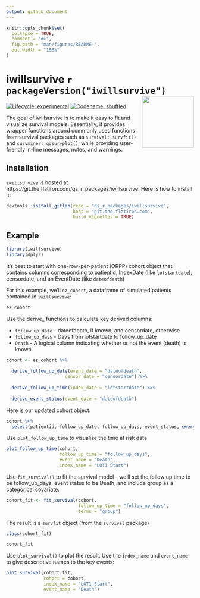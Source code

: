 ```yaml
---
output: github_document
---
```


<!-- README.md is generated from README.Rmd. Please edit that file -->

```r
knitr::opts_chunk$set(
  collapse = TRUE,
  comment = "#>",
  fig.path = "man/figures/README-",
  out.width = "100%"
)
```

# iwillsurvive `r packageVersion("iwillsurvive")` <img src="https://cdn.iconscout.com/icon/free/png-512/disco-1-62616.png" align="right" height="139"/>

[![Lifecycle: experimental](https://img.shields.io/badge/lifecycle-experimental-orange.svg)](https://www.tidyverse.org/lifecycle/#experimental)
[![Codename: shuffled](https://img.shields.io/badge/version-0.1_'Gloria'-yellow.svg)](https://en.wikipedia.org/wiki/Gloria_Gaynor)

The goal of iwillsurvive is to make it easy to fit and visualize survival models. Essentially, it provides wrapper functions around commonly used functions from survival packages such as `survival::survfit()` and `survminer::ggsurvplot()`, while providing user-friendly in-line messages, notes, and warnings.

## Installation

`iwillsurvive` is hosted at https://git.the.flatiron.com/qs_r_packages/iwillsurvive. Here is how to install it:

```r
devtools::install_gitlab(repo = "qs_r_packages/iwillsurvive", 
                         host = "git.the.flatiron.com",
                         build_vignettes = TRUE)
```

## Example

```r
library(iwillsurvive)
library(dplyr)
```

It's best to start with one-row-per-patient (ORPP) cohort object that contains columns corresponding to patientid, IndexDate (like `lotstartdate`), censordate, and an EventDate (like `dateofdeath`)

For this example, we'll `ez_cohort`, a dataframe of simulated patients contained in `iwillsurvive`:

```r
ez_cohort
```

Use the derive_ functions to calculate key derived columns:

* `follow_up_date` - dateofdeath, if known, and censordate, otherwise
* `follow_up_days` - Days from lotstartdate to follow_up_date
* `Death` - A logical column indicating whether or not the event (death) is known

```r
cohort <- ez_cohort %>%
  
  derive_follow_up_date(event_date = "dateofdeath",
                      censor_date = "censordate") %>%
  
  derive_follow_up_time(index_date = "lotstartdate") %>%
  
  derive_event_status(event_date = "dateofdeath")
```

Here is our updated cohort object:

```r
cohort %>%
  select(patientid, follow_up_date, follow_up_days, event_status, everything())
```

Use `plot_follow_up_time` to visualize the time at risk data

```r
plot_follow_up_time(cohort, 
                    follow_up_time = "follow_up_days", 
                    event_name = "Death", 
                    index_name = "LOT1 Start")
```

Use `fit_survival()` to fit the survival model - we'll set the follow up time to be follow_up_days, event status to be Death, and include group as a categorical covariate.

<!-- If we were using `survival::survfit()` we'd need to specify this nasty looking formula `survival::survfit(survival::Surv(follow_up_days, event_status, type = 'right') ~ group, data = cohort)` directly.  -->

<!-- With `fit_survival()`, we can simply specify the column names of interest and let the function take care of the formula: -->

```r
cohort_fit <- fit_survival(cohort, 
                           follow_up_time = "follow_up_days", 
                           terms = "group")
```

The result is a `survfit` object (from the `survival` package)

```r
class(cohort_fit)

cohort_fit
```

Use `plot_survival()` to plot the result. Use the `index_name` and `event_name` to give descriptive names to the key events:

```r
plot_survival(cohort_fit, 
              cohort = cohort, 
              index_name = "LOT1 Start", 
              event_name = "Death")
```
